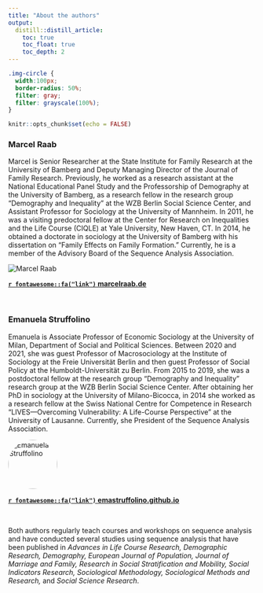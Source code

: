 ```yaml
---
title: "About the authors"
output:
  distill::distill_article:
    toc: true
    toc_float: true
    toc_depth: 2
---
```


```css
.img-circle {
  width:100px;
  border-radius: 50%;
  filter: gray;
  filter: grayscale(100%);
}

```



```r
knitr::opts_chunk$set(echo = FALSE)
```

### Marcel Raab

Marcel is Senior Researcher at the State Institute for Family Research at the University of Bamberg and Deputy Managing Director of the Journal of Family Research. Previously, he worked as a research assistant at the National Educational Panel Study and the Professorship of Demography at the University of Bamberg, as a research fellow in the research group “Demography and Inequality” at the WZB Berlin Social Science Center, and Assistant Professor for Sociology at the University of Mannheim. In 2011, he was a visiting predoctoral fellow at the Center for Research on Inequalities and the Life Course (CIQLE) at Yale University, New Haven, CT. In 2014, he obtained a doctorate in sociology at the University of Bamberg with his dissertation on “Family Effects on Family Formation.” Currently, he is a member of the Advisory Board of the Sequence Analysis Association.

<aside>
<img src="https://lh3.googleusercontent.com/a-/AAuE7mD-RsuoA-hdfjagbehO9tcgMl5Uz_fcnOddNvZmUmk=s192-cc-rg" class="img-circle" alt="Marcel Raab">
</aside>

**[`r fontawesome::fa("link")` marcelraab.de](https://marcelraab.de)**

\

### Emanuela Struffolino 

Emanuela is Associate Professor of Economic Sociology at the University of Milan, Department of Social and Political Sciences. Between 2020 and 2021, she was guest Professor of Macrosociology at the Institute of Sociology at the Freie Universität Berlin and then guest Professor of Social Policy at the Humboldt-Universität zu Berlin. From 2015 to 2019, she was a postdoctoral fellow at the research group “Demography and Inequality” research group at the WZB Berlin Social Science Center. After obtaining her PhD in sociology at the University of Milano-Bicocca, in 2014 she worked as a research fellow at the Swiss National Centre for Competence in Research “LIVES—Overcoming Vulnerability: A Life-Course Perspective” at the University of Lausanne. Currently, she President of the Sequence Analysis Association.

<aside>
<img src="https://emastruffolino.github.io/images/struffolino.jpg" 
     style="width: 100px; height: 100px; object-fit: cover; border-radius: 50%; filter: grayscale(100%);" 
     alt="Emanuela Struffolino">
</aside>

**[`r fontawesome::fa("link")` emastruffolino.github.io](https://emastruffolino.github.io/)**

\

Both authors regularly teach courses and workshops on sequence analysis and have conducted several studies using sequence analysis that have been published in *Advances in Life Course Research, Demographic Research, Demography, European Journal of Population, Journal of Marriage and Family, Research in Social Stratification and Mobility, Social Indicators Research, Sociological Methodology, Sociological Methods and Research,* and *Social Science Research*.

